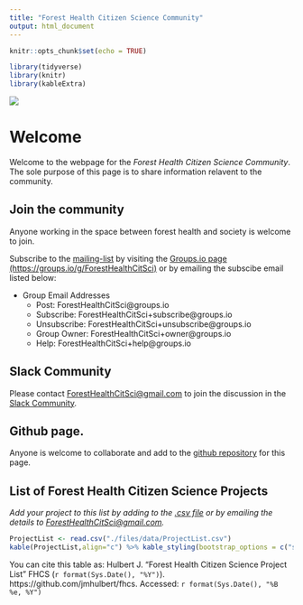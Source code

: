 ```yaml
---
title: "Forest Health Citizen Science Community"
output: html_document
---
```


<head>
<!-- Global site tag (gtag.js) - Google Analytics -->
<script async src="https://www.googletagmanager.com/gtag/js?id=UA-44627976-8"></script>
<script>
  window.dataLayer = window.dataLayer || [];
  function gtag(){dataLayer.push(arguments);}
  gtag('js', new Date());

  gtag('config', 'UA-44627976-8');
</script>
</head>

```r
knitr::opts_chunk$set(echo = TRUE)
```

```r
library(tidyverse)
library(knitr)
library(kableExtra)
```

![](files/images/landscape_header_image.jpg)

# Welcome

Welcome to the webpage for the *Forest Health Citizen Science Community*. The sole purpose of this page is to share information relavent to the community. 

## Join the community

Anyone working in the space between forest health and society is welcome to join.

Subscribe to the [mailing-list](https://groups.io/foresthealthcitsci) by visiting the [Groups.io page (https://groups.io/g/ForestHealthCitSci)](https://groups.io/g/ForestHealthCitSci) or by emailing the subscibe email listed below: 

* Group Email Addresses
  +  Post: ForestHealthCitSci@groups.io
  +  Subscribe: ForestHealthCitSci+subscribe@groups.io
  +  Unsubscribe: ForestHealthCitSci+unsubscribe@groups.io
  +  Group Owner: ForestHealthCitSci+owner@groups.io
  +  Help: ForestHealthCitSci+help@groups.io

## Slack Community

Please contact <ForestHealthCitSci@gmail.com> to join the discussion in the [Slack Community](https://foresthealthcitsci.slack.com). 

## Github page. 
Anyone is welcome to collaborate and add to the [github repository](https://github.com/jmhulbert/fhcs) for this page. 

## List of Forest Health Citizen Science Projects

*Add your project to this list by adding to the [.csv file](https://github.com/jmhulbert/fhcs/blob/7abe537b37548a2aa3f0cffe2a85c6763f559be1/files/data/ProjectList.csv) or by emailing the details to <ForestHealthCitSci@gmail.com>.* 

```r
ProjectList <- read.csv("./files/data/ProjectList.csv")
kable(ProjectList,align="c") %>% kable_styling(bootstrap_options = c("striped", "hover", "condensed", "responsive",full_width=F)) %>% scroll_box(width = "100%", height = "400px") #
```

You can cite this table as: Hulbert J. “Forest Health Citizen Science Project List” FHCS (`r format(Sys.Date(), "%Y")`). https://github.com/jmhulbert/fhcs. Accessed: `r format(Sys.Date(), "%B %e, %Y")`
